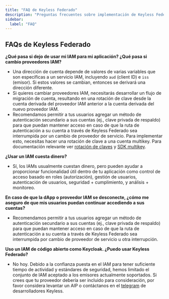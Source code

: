 ```yaml
---
title: "FAQ de Keyless Federado"
description: "Preguntas frecuentes sobre implementación de Keyless Federado, cambios de proveedores IAM y migración de cuentas."
sidebar:
  label: "FAQ"
---
```


## FAQs de Keyless Federado

**¿Qué pasa si dejo de usar mi IAM para mi aplicación? ¿Qué pasa si cambio proveedores IAM?**

- Una dirección de cuenta depende de valores de varias variables que son específicas a un servicio IAM, incluyendo `aud` (client ID) e `iss` (emisor). Si estos valores se cambian, entonces se derivará una dirección diferente.
- Si quieres cambiar proveedores IAM, necesitarás desarrollar un flujo de migración de cuenta, resultando en una rotación de clave desde la cuenta derivada del proveedor IAM anterior a la cuenta derivada del nuevo proveedor IAM.
- Recomendamos permitir a tus usuarios agregar un método de autenticación secundario a sus cuentas (ej., clave privada de respaldo) para que puedan mantener acceso en caso de que la ruta de autenticación a su cuenta a través de Keyless Federado sea interrumpida por un cambio de proveedor de servicio. Para implementar esto, necesitas hacer una rotación de clave a una cuenta multikey. Para documentación relevante ver [rotación de claves](/es/build/guides/key-rotation) y [SDK multikey](https://aptos-labs.github.io/aptos-ts-sdk/@aptos-labs/ts-sdk-1.35.0/classes/MultiKeyAccount.html).

**¿Usar un IAM cuesta dinero?**

- Sí, los IAMs usualmente cuestan dinero, pero pueden ayudar a proporcionar funcionalidad útil dentro de tu aplicación como control de acceso basado en roles (autorización), gestión de usuarios, autenticación de usuarios, seguridad + cumplimiento, y análisis + monitoreo.

**En caso de que la dApp o proveedor IAM se desconecte, ¿cómo me aseguro de que mis usuarios puedan continuar accediendo a sus cuentas?**

- Recomendamos permitir a tus usuarios agregar un método de autenticación secundario a sus cuentas (ej., clave privada de respaldo) para que puedan mantener acceso en caso de que la ruta de autenticación a su cuenta a través de Keyless Federado sea interrumpida por cambio de proveedor de servicio u otra interrupción.

**Uso un IAM de código abierto como Keycloak. ¿Puedo usar Keyless Federado?**

- No hoy. Debido a la confianza puesta en el IAM para tener suficiente tiempo de actividad y estándares de seguridad, hemos limitado el conjunto de IAM aceptado a los emisores actualmente soportados. Si crees que tu proveedor debería ser incluido para consideración, por favor considera levantar un AIP o contáctanos en el [telegram](https://t.me/+h5CN-W35yUFiYzkx) de desarrolladores Keyless.

